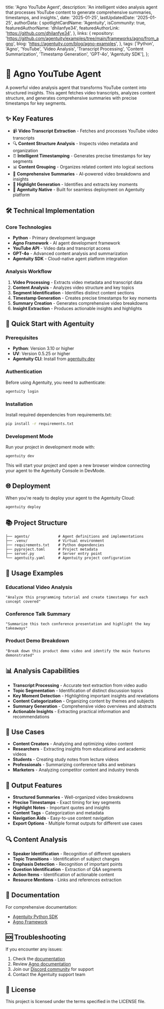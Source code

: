   title: 'Agno YouTube Agent',
  description: 'An intelligent video analysis agent that processes YouTube content to generate comprehensive summaries, timestamps, and insights.',
  date: '2025-01-25',
  lastUpdatedDate: '2025-01-25',
  authorData: {
    spotlightCardName: 'Agentuity',
    isCommunity: true,
    featuredAuthorName: 'dhilanfye34',
    featuredAuthorLink: 'https://github.com/dhilanfye34',
  },
  links: {
    repository: 'https://github.com/agentuity/examples/tree/main/frameworks/agno/from_agno',
    blog: 'https://agentuity.com/blog/agno-examples',
  },
  tags: ['Python', 'Agno', 'YouTube', 'Video Analysis', 'Transcript Processing', 'Content Summarization', 'Timestamp Generation', 'GPT-4o', 'Agentuity SDK'],
};

# 🎥 Agno YouTube Agent

A powerful video analysis agent that transforms YouTube content into structured insights. This agent fetches video transcripts, analyzes content structure, and generates comprehensive summaries with precise timestamps for key segments.

## ✨ Key Features

- 📹 **Video Transcript Extraction** - Fetches and processes YouTube video transcripts
- 🔍 **Content Structure Analysis** - Inspects video metadata and organization
- ⏰ **Intelligent Timestamping** - Generates precise timestamps for key segments
- 📊 **Content Grouping** - Organizes related content into logical sections
- 📝 **Comprehensive Summaries** - AI-powered video breakdowns and insights
- 🎯 **Highlight Generation** - Identifies and extracts key moments
- 🚀 **Agentuity Native** - Built for seamless deployment on Agentuity platform

## 🛠️ Technical Implementation

### Core Technologies

- **Python** - Primary development language
- **Agno Framework** - AI agent development framework
- **YouTube API** - Video data and transcript access
- **GPT-4o** - Advanced content analysis and summarization
- **Agentuity SDK** - Cloud-native agent platform integration

### Analysis Workflow

1. **Video Processing** - Extracts video metadata and transcript data
2. **Content Analysis** - Analyzes video structure and key topics
3. **Segment Identification** - Identifies distinct content sections
4. **Timestamp Generation** - Creates precise timestamps for key moments
5. **Summary Creation** - Generates comprehensive video breakdowns
6. **Insight Extraction** - Produces actionable insights and highlights

## 🚀 Quick Start with Agentuity

### Prerequisites

- **Python**: Version 3.10 or higher
- **UV**: Version 0.5.25 or higher
- **Agentuity CLI**: Install from [agentuity.dev](https://agentuity.dev)

### Authentication

Before using Agentuity, you need to authenticate:

```bash
agentuity login
```

### Installation

Install required dependencies from requirements.txt:

```bash
pip install -r requirements.txt
```

### Development Mode

Run your project in development mode with:

```bash
agentuity dev
```

This will start your project and open a new browser window connecting your agent to the Agentuity Console in DevMode.

## 🌐 Deployment

When you're ready to deploy your agent to the Agentuity Cloud:

```bash
agentuity deploy
```

## 📚 Project Structure

```
├── agents/             # Agent definitions and implementations
├── .venv/              # Virtual environment
├── requirements.txt    # Python dependencies
├── pyproject.toml      # Project metadata
├── server.py           # Server entry point
└── agentuity.yaml      # Agentuity project configuration
```

## 🔧 Usage Examples

### Educational Video Analysis

```
"Analyze this programming tutorial and create timestamps for each concept covered"
```

### Conference Talk Summary

```
"Summarize this tech conference presentation and highlight the key takeaways"
```

### Product Demo Breakdown

```
"Break down this product demo video and identify the main features demonstrated"
```

## 📊 Analysis Capabilities

- **Transcript Processing** - Accurate text extraction from video audio
- **Topic Segmentation** - Identification of distinct discussion topics
- **Key Moment Detection** - Highlighting important insights and revelations
- **Content Categorization** - Organizing content by themes and subjects
- **Summary Generation** - Comprehensive video overviews and abstracts
- **Actionable Insights** - Extracting practical information and recommendations

## 🎯 Use Cases

- **Content Creators** - Analyzing and optimizing video content
- **Researchers** - Extracting insights from educational and academic videos
- **Students** - Creating study notes from lecture videos
- **Professionals** - Summarizing conference talks and webinars
- **Marketers** - Analyzing competitor content and industry trends

## 📝 Output Features

- **Structured Summaries** - Well-organized video breakdowns
- **Precise Timestamps** - Exact timing for key segments
- **Highlight Notes** - Important quotes and insights
- **Content Tags** - Categorization and metadata
- **Navigation Aids** - Easy-to-use content navigation
- **Export Options** - Multiple format outputs for different use cases

## 🔍 Content Analysis

- **Speaker Identification** - Recognition of different speakers
- **Topic Transitions** - Identification of subject changes
- **Emphasis Detection** - Recognition of important points
- **Question Identification** - Extraction of Q&A segments
- **Action Items** - Identification of actionable content
- **Resource Mentions** - Links and references extraction

## 📖 Documentation

For comprehensive documentation:
- [Agentuity Python SDK](https://agentuity.dev/SDKs/python)
- [Agno Framework](https://docs.agno.com)

## 🆘 Troubleshooting

If you encounter any issues:

1. Check the [documentation](https://agentuity.dev/SDKs/python)
2. Review [Agno documentation](https://docs.agno.com)
3. Join our [Discord community](https://discord.gg/agentuity) for support
4. Contact the Agentuity support team

## 📝 License

This project is licensed under the terms specified in the LICENSE file.
